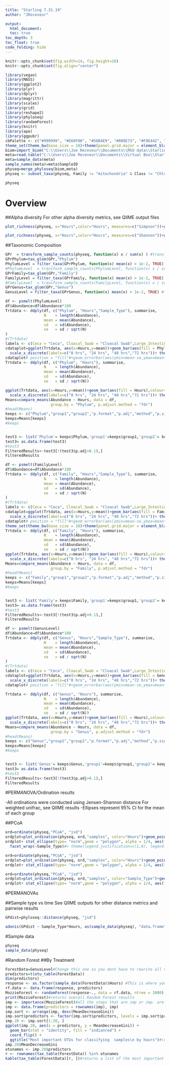```yaml
---
title: "Starling 7.31.19"
author: "JReceveur"

output: 
  html_document:
  toc: true
toc_depth: 3
toc_float: true
code_folding: hide
---
```

  
  ```r
knitr::opts_chunk$set(fig.width=14, fig.height=10)
knitr::opts_chunk$set(fig.align="center")
```


``` r
library(vegan)
library(MASS)
library(ggplot2)
library(plyr)
library(dplyr)
library(magrittr)
library(scales)
library(grid)
library(reshape2)
library(phyloseq)
library(randomForest)
library(knitr)
library(ape)
library(ggpubr)
cbPalette <- c("#999999", "#E69F00", "#56B4E9", "#009E73", "#F0E442", "#0072B2", "#D55E00", "#000000","#CC79A7")
theme_set(theme_bw(base_size = 18)+theme(panel.grid.major = element_blank(), panel.grid.minor = element_blank()))
biom=import_biom("C:\\Users\\Joe Receveur\\Documents\\MSU data\\Starling\\table-with-taxonomy500.biom",parseFunction= parse_taxonomy_greengenes)
meta=read.table("C:\\Users\\Joe Receveur\\Documents\\Virtual Box\\Starling\\StarlingMeta4.18.txt",header=TRUE)
meta=sample_data(meta)
sample_names(meta)=meta$SampleID
physeq=merge_phyloseq(biom,meta) 
physeq <- subset_taxa(physeq, Family != "mitochondria" & Class != "Chloroplast")

physeq
```

# Overview

##Alpha diversity
For other alpha diversity metrics, see QIIME output files

```r
plot_richness(physeq, x="Hours",color="Hours", measures=c("Simpson"))+geom_boxplot(aes(x=Hours, y=value, color=Hours), alpha=0.05)+facet_wrap(~Sample_Type)+ylab("Simpsons diversity")+ theme(axis.text.x = element_text(angle = 0, hjust = 1))

plot_richness(physeq, x="Hours",color="Hours", measures=c("Shannon"))+geom_boxplot(aes(x=Hours, y=value, color=Hours), alpha=0.05)+facet_wrap(~Sample_Type)+ylab("Shannon diversity")+ theme(axis.text.x = element_text(angle = 0, hjust = 1))


```

##Taxonomic Composition  

```r
GPr  = transform_sample_counts(physeq, function(x) x / sum(x) ) #transform samples based on relative abundance
GPrPhylum=tax_glom(GPr,"Phylum")
PhylumLevel = filter_taxa(GPrPhylum, function(x) mean(x) > 1e-2, TRUE) #filter out any taxa lower tha 0.1%
#PhylumLevel  = transform_sample_counts(PhylumLevel, function(x) x / sum(x) )
GPrFamily=tax_glom(GPr,"Family")
FamilyLevel = filter_taxa(GPrFamily, function(x) mean(x) > 1e-2, TRUE) #filter out any taxa lower tha 1%
#FamilyLevel  = transform_sample_counts(FamilyLevel, function(x) x / sum(x) )
GPrGenus=tax_glom(GPr,"Genus")
GenusLevel = filter_taxa(GPrGenus, function(x) mean(x) > 1e-2, TRUE) #filter out any taxa lower tha 1%
```

```r
df <- psmelt(PhylumLevel)
df$Abundance=df$Abundance*100
Trtdata <- ddply(df, c("Phylum", "Hours","Sample_Type"), summarise,
                 N    = length(Abundance),
                 mean = mean(Abundance),
                 sd   = sd(Abundance),
                 se   = sd / sqrt(N)
)
#(Trtdata)
labels <- c(Ceca = "Ceca", Cloacal_Swab = "Cloacal Swab",Large_Intestine_Tissue="Large Intestine Tissue", Small_Intestine_Contents="Small Intestine Contents",Headgut_Swab="Headgut Swab",Small_Intestine_Tissue="Small Intestine Tissue")
cdataplot=ggplot(Trtdata, aes(x=Hours,y=mean))+geom_bar(aes(fill = Phylum),colour="black", stat="identity")+ facet_grid(~Sample_Type, labeller=labeller(Sample_Type = labels))+xlab("Treatment")+ylab("Relative Abundance (> 1%)") + theme(axis.text.x = element_text(angle = 0, hjust = 0.5))+theme(axis.title.x=element_blank())+
  scale_x_discrete(labels=c("0 hrs", "24 hrs", "48 hrs","72 hrs"))+ theme(axis.text.x = element_text(angle = 45, hjust = 1))+ scale_fill_manual(values=cbPalette)
cdataplot# position = "fill"#+geom_errorbar(aes(ymin=mean-se,ymax=mean+se),color="black",width=1)+geom_line(size=1.5,linetype="dashed")+geom_point(size=6)+ylab("Rel Abundance Algal Taxa (%)")+xlab("")+scale_colour_manual(values=cbPalette)
Trtdata <- ddply(df, c("Phylum", "Hours"), summarise,
                 N    = length(Abundance),
                 mean = mean(Abundance),
                 sd   = sd(Abundance),
                 se   = sd / sqrt(N))

ggplot(Trtdata, aes(x=Hours,y=mean))+geom_bar(aes(fill = Hours),colour="black", stat="identity")+ facet_grid(~Phylum)+xlab("Hours")+ylab("Relative Abundance (> 1%)") + theme(axis.text.x = element_text(angle = 0, hjust = 0.5))+theme(axis.title.x=element_blank())+geom_errorbar(aes(ymin=mean-se,ymax=mean+se))+theme(axis.title.x=element_blank())+
  scale_x_discrete(labels=c("0 hrs", "24 hrs", "48 hrs","72 hrs"))+ theme(axis.text.x = element_text(angle = 45, hjust = 1))
Means=compare_means(Abundance ~ Hours, data = df, 
                    group.by = "Phylum", p.adjust.method = "fdr")
#head(Means)
keeps <- c("Phylum","group1","group2","p.format","p.adj","method","p.signif")
keeps=Means[keeps]
#keeps


test3 <- list('Phylum'= keeps$Phylum,'group1'=keeps$group1,'group2'= keeps$group2 ,'p'=keeps$p.format,'p.adj'=keeps$p.adj,p.signif=keeps$p.signif,'Method'=keeps$method)
test3= as.data.frame(test3)
#test3
FilteredResults<-test3[!(test3$p.adj>0.1),]            
FilteredResults
```


```r
df <- psmelt(FamilyLevel)
df$Abundance=df$Abundance*100
Trtdata <- ddply(df, c("Family", "Hours","Sample_Type"), summarise,
                 N    = length(Abundance),
                 mean = mean(Abundance),
                 sd   = sd(Abundance),
                 se   = sd / sqrt(N)
)
#(Trtdata)
labels <- c(Ceca = "Ceca", Cloacal_Swab = "Cloacal Swab",Large_Intestine_Tissue="Large Intestine Tissue", Small_Intestine_Contents="Small Intestine Contents",Headgut_Swab="Headgut Swab",Small_Intestine_Tissue="Small Intestine Tissue")
cdataplot=ggplot(Trtdata, aes(x=Hours,y=mean))+geom_bar(aes(fill = Family),colour="black", stat="identity")+ facet_grid(~Sample_Type, labeller=labeller(Sample_Type = labels))+xlab("Treatment")+ylab("Relative Abundance (> 1%)") + theme(axis.text.x = element_text(angle = 0, hjust = 0.5))+theme(axis.title.x=element_blank())+
  scale_x_discrete(labels=c("0 hrs", "24 hrs", "48 hrs","72 hrs"))+ theme(axis.text.x = element_text(angle = 45, hjust = 1))#+ scale_fill_manual(values=cbPalette)
cdataplot# position = "fill"#+geom_errorbar(aes(ymin=mean-se,ymax=mean+se),color="black",width=1)+geom_line(size=1.5,linetype="dashed")+geom_point(size=6)+ylab("Rel Abundance Algal Taxa (%)")+xlab("")+scale_colour_manual(values=cbPalette)
theme_set(theme_bw(base_size = 18)+theme(panel.grid.major = element_blank(), panel.grid.minor = element_blank()))
Trtdata <- ddply(df, c("Family", "Hours"), summarise,
                 N    = length(Abundance),
                 mean = mean(Abundance),
                 sd   = sd(Abundance),
                 se   = sd / sqrt(N))
ggplot(Trtdata, aes(x=Hours,y=mean))+geom_bar(aes(fill = Hours),colour="black", stat="identity")+ facet_grid(~Family)+xlab("Hours")+ylab("Relative Abundance (> 1%)") +theme(axis.title.x=element_blank())+geom_errorbar(aes(ymin=mean-se,ymax=mean+se))+ theme(axis.text.x = element_text(angle = 0, hjust = 0.5))+theme(axis.title.x=element_blank())+
  scale_x_discrete(labels=c("0 hrs", "24 hrs", "48 hrs","72 hrs"))+ theme(axis.text.x = element_text(angle = 45, hjust = 1))
Means=compare_means(Abundance ~ Hours, data = df, 
                    group.by = "Family", p.adjust.method = "fdr")
#head(Means)
keeps <- c("Family","group1","group2","p.format","p.adj","method","p.signif")
keeps=Means[keeps]
#keeps


test3 <- list('Family'= keeps$Family,'group1'=keeps$group1,'group2'= keeps$group2 ,'p'=keeps$p.format,'p.adj'=keeps$p.adj,p.signif=keeps$p.signif,'Method'=keeps$method)
test3= as.data.frame(test3)
#test3
FilteredResults<-test3[!(test3$p.adj>0.1),]            
FilteredResults
```


```r
df <- psmelt(GenusLevel)
df$Abundance=df$Abundance*100
Trtdata <- ddply(df, c("Genus", "Hours","Sample_Type"), summarise,
                 N    = length(Abundance),
                 mean = mean(Abundance),
                 sd   = sd(Abundance),
                 se   = sd / sqrt(N)
)
#(Trtdata)
labels <- c(Ceca = "Ceca", Cloacal_Swab = "Cloacal Swab",Large_Intestine_Tissue="Large Intestine Tissue", Small_Intestine_Contents="Small Intestine Contents",Headgut_Swab="Headgut Swab",Small_Intestine_Tissue="Small Intestine Tissue")
cdataplot=ggplot(Trtdata, aes(x=Hours,y=mean))+geom_bar(aes(fill = Genus),colour="black", stat="identity")+ facet_grid(~Sample_Type)+xlab("Treatment")+ylab("Relative Abundance (> 1%)") + theme(axis.text.x = element_text(angle = 0, hjust = 0.5))+theme(axis.title.x=element_blank())+
  scale_x_discrete(labels=c("0 hrs", "24 hrs", "48 hrs","72 hrs"))+ theme(axis.text.x = element_text(angle = 45, hjust = 1))#+ scale_fill_manual(values=cbPalette)
cdataplot# position = "fill"#+geom_errorbar(aes(ymin=mean-se,ymax=mean+se),color="black",width=1)+geom_line(size=1.5,linetype="dashed")+geom_point(size=6)+ylab("Rel Abundance Algal Taxa (%)")+xlab("")+scale_colour_manual(values=cbPalette)

Trtdata <- ddply(df, c("Genus", "Hours"), summarise,
                 N    = length(Abundance),
                 mean = mean(Abundance),
                 sd   = sd(Abundance),
                 se   = sd / sqrt(N))
ggplot(Trtdata, aes(x=Hours,y=mean))+geom_bar(aes(fill = Hours),colour="black", stat="identity")+ facet_grid(~Genus)+xlab("Hours")+ylab("Relative Abundance (> 1%)")+theme(axis.title.x=element_blank())+geom_errorbar(aes(ymin=mean-se,ymax=mean+se))+ theme(axis.text.x = element_text(angle = 0, hjust = 0.5))+theme(axis.title.x=element_blank())+
  scale_x_discrete(labels=c("0 hrs", "24 hrs", "48 hrs","72 hrs"))+ theme(axis.text.x = element_text(angle = 45, hjust = 1))
Means=compare_means(Abundance ~ Hours, data = df, 
                    group.by = "Genus", p.adjust.method = "fdr")
#head(Means)
keeps <- c("Genus","group1","group2","p.format","p.adj","method","p.signif")
keeps=Means[keeps]
#keeps


test3 <- list('Genus'= keeps$Genus,'group1'=keeps$group1,'group2'= keeps$group2 ,'p'=keeps$p.format,'p.adj'=keeps$p.adj,p.signif=keeps$p.signif,'Method'=keeps$method)
test3= as.data.frame(test3)
#test3
FilteredResults<-test3[!(test3$p.adj>0.1),]            
FilteredResults

```




#PERMANOVA/Ordination results

-All ordinations were conducted using Jensen-Shannon distance
For weighted unifrac, see QIIME results
-Ellipses represent 95% CI for the mean of each group

##PCoA 

```r
ord=ordinate(physeq,"PCoA", "jsd")
ordplot=plot_ordination(physeq, ord,"samples", color="Hours")+geom_point(size=4)+scale_colour_manual(values=cbPalette)+scale_fill_manual(values=cbPalette)
ordplot+ stat_ellipse(type= "norm",geom = "polygon", alpha = 1/4, aes(fill = Hours))+ theme(panel.grid.major = element_blank(), panel.grid.minor = element_blank())+
  facet_wrap(~Sample_Type)#+ theme(legend.justification=c(1,0), legend.position=c(1,0))
```

```r
ord=ordinate(physeq,"PCoA", "jsd")
ordplot=plot_ordination(physeq, ord,"samples", color="Hours")+geom_point(size=4)+scale_colour_manual(values=cbPalette)+scale_fill_manual(values=cbPalette)
ordplot+ stat_ellipse(type= "norm",geom = "polygon", alpha = 1/4, aes(fill = Hours))+ theme(panel.grid.major = element_blank(), panel.grid.minor = element_blank())#+ theme(legend.justification=c(1,0), legend.position=c(1,0))
```

```r
ord=ordinate(physeq,"PCoA", "jsd")
ordplot=plot_ordination(physeq, ord,"samples", color="Sample_Type")+geom_point(size=4)+scale_colour_manual(values=cbPalette)+scale_fill_manual(values=cbPalette)
ordplot+ stat_ellipse(type= "norm",geom = "polygon", alpha = 1/4, aes(fill = Sample_Type))+ theme(panel.grid.major = element_blank(), panel.grid.minor = element_blank())#+ theme(legend.justification=c(1,0), legend.position=c(1,0))
```


#PERMANOVAs

##Sample type vs time
See QIIME outputs for other distance metrics and pairwise results

``` r
GPdist=phyloseq::distance(physeq, "jsd")
```

```r
adonis(GPdist ~ Sample_Type*Hours, as(sample_data(physeq), "data.frame"))
```

#Sample data
```r
physeq
sample_data(physeq)
```

#Random Forest
##By Treatment
```r
ForestData=GenusLevel#Change this one so you dont have to rewrite all variables
predictors=t(otu_table(ForestData))
dim(predictors)
response <- as.factor(sample_data(ForestData)$Hours) #This is where you change the response variable ex Hours
rf.data <- data.frame(response, predictors)
MozzieForest <- randomForest(response~., data = rf.data, ntree = 1000)
print(MozzieForest)#returns overall Random Forest results
imp <- importance(MozzieForest)#all the steps that are imp or imp. are building a dataframe that contains info about the taxa used by the Random Forest testto classify treatment 
imp <- data.frame(predictors = rownames(imp), imp)
imp.sort <- arrange(imp, desc(MeanDecreaseGini))
imp.sort$predictors <- factor(imp.sort$predictors, levels = imp.sort$predictors)
imp.20 <- imp.sort[1:20, ]
ggplot(imp.20, aes(x = predictors, y = MeanDecreaseGini)) +
  geom_bar(stat = "identity", fill = "indianred") +
  coord_flip() +
  ggtitle("Most important OTUs for classifying  samples\n by hours")#\n in a string tells it to start a new line
imp.20$MeanDecreaseGini
otunames <- imp.20$predictors
r <- rownames(tax_table(ForestData)) %in% otunames
kable(tax_table(ForestData)[r, ])#returns a list of the most important predictors for Random Forest Classification
```
